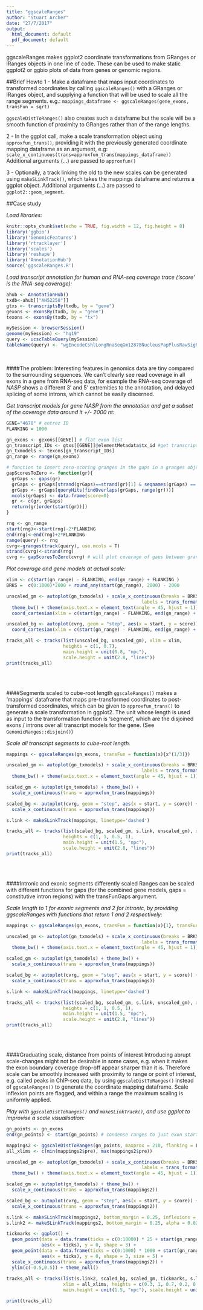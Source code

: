 ```yaml
---
title: "ggscaleRanges"
author: "Stuart Archer"
date: "27/7/2017"
output:
  html_document: default
  pdf_document: default
---
```


ggscaleRanges makes ggplot2 coordinate transformations from GRanges or IRanges objects in one line of code. These can be used to make static ggplot2 or ggbio plots of data from genes or genomic regions.

##Brief Howto
1 - Make a dataframe that maps input coordinates to transformed coordinates by calling `ggscaleRanges()` with a GRanges or IRanges object, and supplying a function that will be used to scale all the range segments. e.g.:
`mappings_dataframe <- ggscaleRanges(gene_exons, transFun = sqrt)`

`ggscaleDistToRanges()` also creates such a dataframe but the scale will be a smooth function of proximity to GRanges rather than of the range lengths.

2 - In the ggplot call, make a scale transformation object using `approxfun_trans()`, providing it with the previously generated coordinate mapping dataframe as an argument, e.g:
`scale_x_continuous(trans=approxfun_trans(mappings_dataframe))`
Additional arguments (...) are passed to `approxfun()`

3 - Optionally, a track linking the old to the new scales can be generated using `makeSLinkTrack()`, which takes the mappings dataframe and returns a ggplot object.
Additional arguments (...) are passed to `ggplot2::geom_segment`.
<br>

##Case study

*Load libraries:*
```r
knitr::opts_chunk$set(echo = TRUE, fig.width = 12, fig.height = 8)
library('ggbio')
library('GenomicFeatures')
library('rtracklayer')
library('scales')
library('reshape')
library('AnnotationHub')
source('ggscaleRanges.R')
```

*Load transcript annotation for human and RNA-seq coverage trace ('score' is the RNA-seq coverage):*
```r
ahub <- AnnotationHub()
txdb<-ahub[["AH52258"]]
gtxs <- transcriptsBy(txdb, by = "gene")
gexons <- exonsBy(txdb, by = "gene")
texons <- exonsBy(txdb, by = "tx")

mySession <- browserSession()
genome(mySession) <- "hg19"
query <- ucscTableQuery(mySession)
tableName(query) <- "wgEncodeCshlLongRnaSeqGm12878NucleusPapPlusRawSigRep1" #nuclear RNA, + strand
```

<br>

####The problem:
Interesting features in genomics data are tiny compared to the surrounding sequences. We can't clearly see read coverage in all exons in a gene from RNA-seq data, for example the RNA-seq coverage of *NASP* shows a different 3' and 5' extremities to the annotation, and delayed splicing of some introns, which cannot be easily discerned.

*Get transcript models for gene NASP from the annotation and get a subset of the coverage data around it +/- 2000 nt:*
```r
GENE="4678" # entrez ID
FLANKING = 1000

gn_exons <- gexons[[GENE]] # flat exon list
gn_transcript_IDs <- gtxs[[GENE]]@elementMetadata$tx_id #get transcript IDs for gene ensgn from gtx
gn_txmodels <- texons[gn_transcript_IDs]
gn_range <- range(gn_exons)

# function to insert zero-scoring granges in the gaps in a granges object with a 'score' mcol
gapScoresToZero <- function(gr){
  grGaps <- gaps(gr)
  grGaps <- grGaps[strand(grGaps)==strand(gr)[1] & seqnames(grGaps) == seqnames(gr)[1]]
  grGaps <- grGaps[queryHits(findOverlaps(grGaps, range(gr)))]
  mcols(grGaps) <- data.frame(score=0)
  gr <- c(gr, grGaps)
  return(gr[order(start(gr))])
}

rng <- gn_range
start(rng)<-start(rng)-2*FLANKING
end(rng)<-end(rng)+2*FLANKING
range(query) <- rng
cvrg<-granges(track(query), use.mcols = T)
strand(cvrg)<-strand(rng)
cvrg <- gapScoresToZero(cvrg) # will plot coverage of gaps between granges as zero
```

*Plot coverage and gene models at actual scale:*
```r
xlim <- c(start(gn_range) - FLANKING, end(gn_range) + FLANKING )
BRKS =  c(0:1000)*2000 + round_any(start(gn_range), 2000) - 2000

unscaled_gm <- autoplot(gn_txmodels) + scale_x_continuous(breaks = BRKS, 
                                                  labels = trans_format(ggbio:::trans_seq_format('Mb'), math_format(.x))) +
  theme_bw() + theme(axis.text.x = element_text(angle = 45, hjust = 1)) +
  coord_cartesian(xlim = c(start(gn_range) - FLANKING, end(gn_range) + FLANKING ))

unscaled_bg <- autoplot(cvrg, geom = "step", aes(x = start, y = score)) + theme_bw() + 
  coord_cartesian(xlim = c(start(gn_range) - FLANKING, end(gn_range) + FLANKING ))

tracks_all <- tracks(list(unscaled_bg, unscaled_gm), xlim = xlim,
                     heights = c(1, 0.7), 
                     main.height = unit(0.8, "npc"), 
                     scale.height = unit(2.8, "lines"))
print(tracks_all)
```

<br>
<br>

####Segments scaled to cube-root length
`ggscaleRanges()` makes a 'mappings' dataframe that maps pre-transformed coordinates to post-transformed coordinates, which can be given to `approxfun_trans()` to generate a scale transformation in ggplot2. The unit whose length is used as input to the transformation function is 'segment', which are the disjoined exons / introns over all transcript models for the gene. (See `GenomicRanges::disjoin()`)

*Scale all transcript segments to cube-root length.*
```r
mappings <- ggscaleRanges(gn_exons, transFun = function(x){x^(1/3)})

unscaled_gm <- autoplot(gn_txmodels) + scale_x_continuous(breaks = BRKS, 
                                                  labels = trans_format(ggbio:::trans_seq_format('Mb'), math_format(.x))) +
  theme_bw() + theme(axis.text.x = element_text(angle = 45, hjust = 1)) 

scaled_gm <- autoplot(gn_txmodels) + theme_bw() + 
  scale_x_continuous(trans = approxfun_trans(mappings))

scaled_bg <- autoplot(cvrg, geom = "step", aes(x = start, y = score)) + theme_bw() + 
  scale_x_continuous(trans = approxfun_trans(mappings)) 

s.link <- makeSLinkTrack(mappings, linetype='dashed')

tracks_all <- tracks(list(scaled_bg, scaled_gm, s.link, unscaled_gm), xlim = xlim,
                     heights = c(1, 1, 0.5, 1), 
                     main.height = unit(1.5, "npc"), 
                     scale.height = unit(2.8, "lines"))
print(tracks_all)
```

<br>
<br>

####Intronic and exonic segments differently scaled
Ranges can be scaled with different functions for gaps (for the combined gene models, gaps = constitutive intron regions) with the transFunGaps argument. 

*Scale length to 1 for exonic segments and 2 for intronic, by providing ggscaleRanges with functions that return 1 and 2 respectively:*
```r
mappings <- ggscaleRanges(gn_exons, transFun = function(x){1}, transFunGaps=function(x){2})

unscaled_gm <- autoplot(gn_txmodels) + scale_x_continuous(breaks = BRKS, 
                                                  labels = trans_format(ggbio:::trans_seq_format('Mb'), math_format(.x))) +
  theme_bw() + theme(axis.text.x = element_text(angle = 45, hjust = 1)) 

scaled_gm <- autoplot(gn_txmodels) + theme_bw() + 
  scale_x_continuous(trans = approxfun_trans(mappings)) 

scaled_bg <- autoplot(cvrg, geom = "step", aes(x = start, y = score)) + theme_bw() + 
  scale_x_continuous(trans = approxfun_trans(mappings)) 

s.link <- makeSLinkTrack(mappings, linetype='dashed')

tracks_all <- tracks(list(scaled_bg, scaled_gm, s.link, unscaled_gm), xlim = xlim, 
                     heights = c(1, 1, 0.5, 1), 
                     main.height = unit(1.5, "npc"), 
                     scale.height = unit(2.8, "lines"))
print(tracks_all)
```

<br>
<br>

####Graduating scale, distance from points of interest
Introducing abrupt scale-changes might not be desirable in some cases, e.g. when it makes the exon boundary coverage drop-off appear sharper than it is. Therefore scale can be smoothly increased with proximity to range or point of interest, e.g. called peaks in ChIP-seq data, by using `ggscaleDistToRanges()` instead of `ggscaleRanges()` to generate the coordinate mapping dataframe. Scale inflexion points are flagged, and within a range the maximum scaling is uniformly applied. 

*Play with `ggscaleDistToRanges()` and `makeSLinkTrack()`, and use ggplot to improvise a scale visualisation:*
```r
gn_points <- gn_exons
end(gn_points) <- start(gn_points) # condense ranges to just exon start points

mappings2 <- ggscaleDistToRanges(gn_points, maxprox = 210, flanking = FLANKING, minprox = 10) # 200 nt left / right of each range are magnified
all_xlims <- c(min(mappings2$pre), max(mappings2$pre))

unscaled_gm <- autoplot(gn_txmodels) + scale_x_continuous(breaks = BRKS, 
                                                  labels = trans_format(ggbio:::trans_seq_format('Mb'), math_format(.x))) +
  theme_bw() + theme(axis.text.x = element_text(angle = 45, hjust = 1)) 

scaled_gm <- autoplot(gn_txmodels) + theme_bw() + 
  scale_x_continuous(trans = approxfun_trans(mappings2)) 

scaled_bg <- autoplot(cvrg, geom = "step", aes(x = start, y = score)) + theme_bw() + 
  scale_x_continuous(trans = approxfun_trans(mappings2)) 

s.link <- makeSLinkTrack(mappings2, bottom_margin = 0.25, inflexions = 'positive', alpha = 1, linetype = 'dashed') 
s.link2 <- makeSLinkTrack(mappings2, bottom_margin = 0.25, alpha = 0.02, invert = T)

tickmarks <- ggplot() + 
  geom_point(data = data.frame(ticks = c(0:10000) * 25 + start(gn_range) - FLANKING), # small crosses every 25 nt
             aes(x = ticks), y = 0, shape = 3) +
  geom_point(data = data.frame(ticks = c(0:1000) * 1000 + start(gn_range) - FLANKING), # large crosses every kb
             aes(x = ticks), y = 0, shape = 3, size = 5) +
  scale_x_continuous(trans = approxfun_trans(mappings2)) +
  ylim(c(-0.5,0.5)) + theme_null()
  
tracks_all <- tracks(list(s.link2, scaled_bg, scaled_gm, tickmarks, s.link, ggplot() + theme_null(), unscaled_gm),
                     xlim = all_xlims, heights = c(0.3, 1, 0.7, 0.2, 0.3, 0.08, 0.7), 
                     main.height = unit(1.5, "npc"), scale.height = unit(2.8, "lines"))

print(tracks_all)
```



